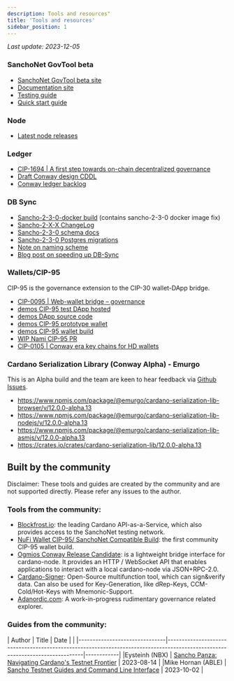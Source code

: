 ```yaml
---
description: Tools and resources"
title: 'Tools and resources'
sidebar_position: 1
---
```


*Last update: 2023-12-05*

### SanchoNet GovTool beta

* [SanchoNet GovTool beta site](https://sanchogov.tools)
* [Documentation site](https://docs.sanchogov.tools/)
* [Testing guide](https://docs.sanchogov.tools/about/sanchonet-govtool-testing)
* [Quick start guide](https://docs.sanchogov.tools/about/sanchonet-govtool-testing)

### Node

* [Latest node releases](https://github.com/input-output-hk/cardano-node/releases)

### Ledger

* [CIP-1694 | A first step towards on-chain decentralized governance](https://github.com/cardano-foundation/CIPs/blob/master/CIP-1694/README.md)
* [Draft Conway design CDDL](https://github.com/input-output-hk/cardano-ledger/blob/master/eras/conway/impl/cddl-files/conway.cddl)
* [Conway ledger backlog](https://github.com/input-output-hk/cardano-ledger/issues?q=is%3Aissue+is%3Aopen+label%3Aconway)

### DB Sync

* [Sancho-2-3-0-docker build](https://github.com/input-output-hk/cardano-db-sync/releases/tag/sancho-2-3-0-docker) (contains sancho-2-3-0 docker image fix)
* [Sancho-2-X-X ChangeLog](https://gist.github.com/kderme/33174fdb2cba360ff6b5da72bd961bd8#200)
* [Sancho-2-3-0 schema docs](https://github.com/input-output-hk/cardano-db-sync/blob/sancho-2-3-0/doc/schema.md)
* [Sancho-2-3-0 Postgres migrations](https://github.com/input-output-hk/cardano-db-sync/tree/sancho-2-3-0/schema)
* [Note on naming scheme](https://gist.github.com/kderme/2ab2f79fcdc159be3465bae9b7df78e7)
* [Blog post on speeding up DB-Sync](https://github.com/input-output-hk/cardano-db-sync/blob/blog/blog/blog.pdf)

### Wallets/CIP-95

CIP-95 is the governance extension to the CIP-30 wallet-DApp bridge.

* [CIP-0095 | Web-wallet bridge – governance](https://github.com/cardano-foundation/CIPs/blob/master/CIP-0095/README.md)
* [demos CIP-95 test DApp hosted](https://ryun1.github.io/cip95-cardano-wallet-connector/)
* [demos DApp source code](https://github.com/Ryun1/cip95-cardano-wallet-connector)
* [demos CIP-95 prototype wallet](https://github.com/Ryun1/cip95-demos-wallet)
* [demos CIP-95 wallet build](https://drive.google.com/file/d/1PegeogP3pEsASFsBiRNGjXSAEJ9T51xT/view?usp=sharing)
* [WIP Nami CIP-95 PR](https://github.com/berry-pool/nami/pull/852)
* [CIP-0105 | Conway era key chains for HD wallets](https://github.com/cardano-foundation/CIPs/blob/master/CIP-0105/README.md)

### Cardano Serialization Library (Conway Alpha) - Emurgo

This is an Alpha build and the team are keen to hear feedback via [Github Issues](https://github.com/Emurgo/cardano-serialization-lib/issues).
* https://www.npmjs.com/package/@emurgo/cardano-serialization-lib-browser/v/12.0.0-alpha.13
* https://www.npmjs.com/package/@emurgo/cardano-serialization-lib-nodejs/v/12.0.0-alpha.13
* https://www.npmjs.com/package/@emurgo/cardano-serialization-lib-asmjs/v/12.0.0-alpha.13
* https://crates.io/crates/cardano-serialization-lib/12.0.0-alpha.13


## Built by the community

Disclaimer: These tools and guides are created by the community and are not supported directly. Please refer any issues to the author.

### Tools from the community:

* [Blockfrost.io](https://blockfrost.io): the leading Cardano API-as-a-Service, which also provides access to the SanchoNet testing network.
* [NuFi Wallet CIP-95/ SanchoNet Compatible Build](https://assets.nu.fi/extension/sanchonet/nufi-cwe-sanchonet-latest.zip): the first community CIP-95 wallet build.
* [Ogmios Conway Release Candidate](https://github.com/CardanoSolutions/ogmios/releases/tag/v6.0.0-rc4): is a lightweight bridge interface for cardano-node. It provides an HTTP / WebSocket API that enables applications to interact with a local cardano-node via JSON+RPC-2.0.
* [Cardano-Signer](https://github.com/gitmachtl/cardano-signer): Open-Source multifunction tool, which can sign&verify data. Can also be used for Key-Generation, like dRep-Keys, CCM-Cold/Hot-Keys with Mnemonic-Support.
* [Adanordic.com](https://adanordic.com): A work-in-progress rudimentary governance related explorer.

### Guides from the community:

| Author                        | Title                                                                                              | Date       |                                                                                                                                                                      |
|-------------------------------|------------------------------------------------------------------------------------------------------------------------------|------------|
|Eysteinh (NBX)                 | [Sancho Panza: Navigating Cardano's Testnet Frontier](https://www.youtube.com/watch?v=9CR8c9ZIVEE)                           | 2023-08-14 |
|Mike Hornan (ABLE)             | [Sancho Testnet Guides and Command Line Interface](https://www.youtube.com/playlist?list=PLWYf5eQbRdbWa5n21tyy8xWpTS6zjm3Mj) | 2023-10-02 |
